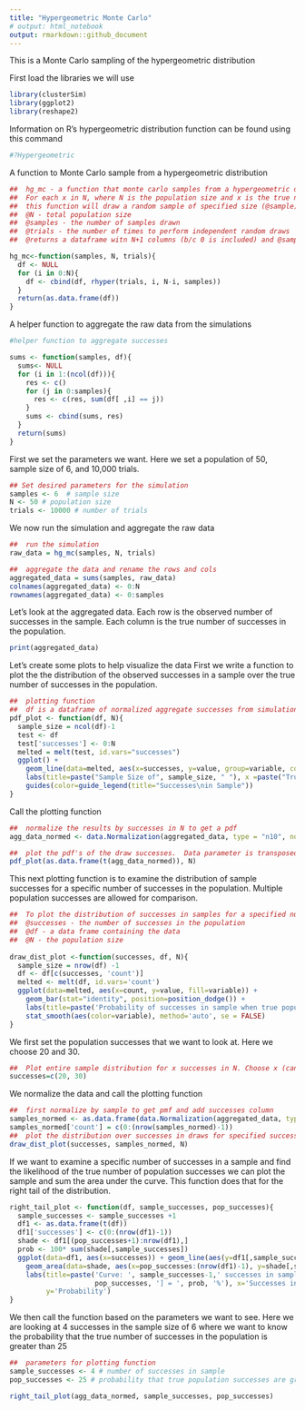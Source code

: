 ```yaml
---
title: "Hypergeometric Monte Carlo"
# output: html_notebook
output: rmarkdown::github_document
---
```

This is a Monte Carlo sampling of the hypergeometric distribution


First load the libraries we will use
```r
library(clusterSim)
library(ggplot2)
library(reshape2)
```
Information on R's hypergeometric distribution function can be found using this command
```r
#?Hypergeometric
```
A function to Monte Carlo sample from a hypergeometric distribution
```r
##  hg_mc - a function that monte carlo samples from a hypergeometric distribution
##  For each x in N, where N is the population size and x is the true number of successes in N, 
##  this function will draw a random sample of specified size (@sample) a specified number of times(@trials). 
##  @N - total population size
##  @samples - the number of samples drawn 
##  @trials - the number of times to perform independent random draws
##  @returns a dataframe witn N+1 columns (b/c 0 is included) and @samples+1 rows (O included)

hg_mc<-function(samples, N, trials){
  df <- NULL
  for (i in 0:N){
    df <- cbind(df, rhyper(trials, i, N-i, samples))
  }
  return(as.data.frame(df))
}
```
A helper function to aggregate the raw data from the simulations
```r
#helper function to aggregate successes 

sums <- function(samples, df){
  sums<- NULL
  for (i in 1:(ncol(df))){
    res <- c()
    for (j in 0:samples){
      res <- c(res, sum(df[ ,i] == j))
    }
    sums <- cbind(sums, res)
  }
  return(sums)
}
```
First we set the parameters we want. 
Here we set a population of 50, sample size of 6, and 10,000 trials. 
```r
## Set desired parameters for the simulation
samples <- 6  # sample size
N <- 50 # population size 
trials <- 10000 # number of trials
```
We now run the simulation and aggregate the raw data
```r
##  run the simulation
raw_data = hg_mc(samples, N, trials)

##  aggregate the data and rename the rows and cols
aggregated_data = sums(samples, raw_data)
colnames(aggregated_data) <- 0:N
rownames(aggregated_data) <- 0:samples
```
Let's look at the aggregated data. Each row is the observed number of successes in the sample.  Each column is the true number of successes in the population. 
```r
print(aggregated_data)
```
Let's create some plots to help visualize the data
First we write a function to plot the the distribution of the observed successes in a sample over the true number of successes in the population.
```r
##  plotting function
##  df is a dataframe of normalized aggregate successes from simulation
pdf_plot <- function(df, N){
  sample_size = ncol(df)-1
  test <- df
  test['successes'] <- 0:N
  melted = melt(test, id.vars="successes")
  ggplot() + 
    geom_line(data=melted, aes(x=successes, y=value, group=variable, color = variable), size=1) +
    labs(title=paste("Sample Size of", sample_size, " "), x =paste("True number of successes in population size ", toString(N), sep=" "), y = "Probability density") +
    guides(color=guide_legend(title="Successes\nin Sample"))
}
```
Call the plotting function 
```r
##  normalize the results by successes in N to get a pdf
agg_data_normed <- data.Normalization(aggregated_data, type = "n10", normalization = "row")

##  plot the pdf's of the draw successes.  Data parameter is transposed and ensured to be a dataframe
pdf_plot(as.data.frame(t(agg_data_normed)), N)
```
This next plotting function is to examine the distribution of sample successes for a specific number of successes in the population.  Multiple population successes are allowed for comparison. 
```r
##  To plot the distribution of successes in samples for a specified number of successes in the population
##  @successes - the number of successes in the population
##  @df - a data frame containing the data
##  @N - the population size
 
draw_dist_plot <-function(successes, df, N){
  sample_size = nrow(df) -1
  df <- df[c(successes, 'count')]
  melted <- melt(df, id.vars='count')
  ggplot(data=melted, aes(x=count, y=value, fill=variable)) +
    geom_bar(stat="identity", position=position_dodge()) +
    labs(title=paste('Probability of successes in sample when true population successes are \n ', toString(successes), ' out of ', N), x=paste('Successes in sample size of ', sample_size), y='Probability Density') +
    stat_smooth(aes(color=variable), method='auto', se = FALSE)
}
```


We first set the population successes that we want to look at.  Here we choose 20 and 30.  
```r
##  Plot entire sample distribution for x successes in N. Choose x (can choose more than one to compare)
successes=c(20, 30)
```
We normalize the data and call the plotting function
```r
##  first normalize by sample to get pmf and add successes column
samples_normed <- as.data.frame(data.Normalization(aggregated_data, type = "n10", normalization = "col"))
samples_normed['count'] = c(0:(nrow(samples_normed)-1))
##  plot the distribution over successes in draws for specified successes in N
draw_dist_plot(successes, samples_normed, N)
```
If we want to examine a specific number of successes in a sample and find the likelihood of the true number of population successes we can plot the sample and sum the area under the curve. This function does that for the right tail of the distribution. 
```r
right_tail_plot <- function(df, sample_successes, pop_successes){
  sample_successes <- sample_successes +1
  df1 <- as.data.frame(t(df))
  df1['successes'] <- c(0:(nrow(df1)-1))
  shade <- df1[(pop_successes+1):nrow(df1),]
  prob <- 100* sum(shade[,sample_successes])
  ggplot(data=df1, aes(x=successes)) + geom_line(aes(y=df1[,sample_successes]), color='blue') + 
    geom_area(data=shade, aes(x=pop_successes:(nrow(df1)-1), y=shade[,sample_successes]), fill='blue') +
    labs(title=paste('Curve: ', sample_successes-1,' successes in sample of', toString(nrow(df)-1), '\nShaded Area: P[True Population Successes > ',
                     pop_successes, '] = ', prob, '%'), x='Successes in population', 
         y='Probability')
}
```
We then call the function based on the parameters we want to see.  Here we are looking at 4 successes in the sample size of 6 where we want to know the probability that the true number of successes in the population is greater than 25
```r
##  parameters for plotting function
sample_successes <- 4 # number of successes in sample
pop_successes <- 25 # probability that true population successes are greater than this when observing sample_successes

right_tail_plot(agg_data_normed, sample_successes, pop_successes)
```

